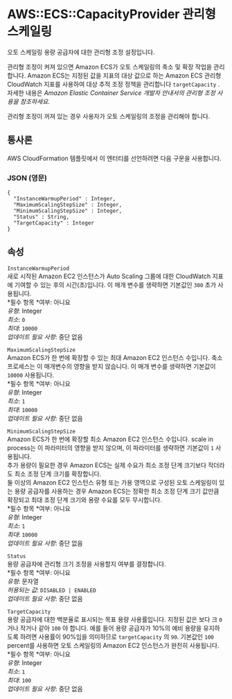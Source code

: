 # AWS::ECS::CapacityProvider 관리형 스케일링

오토 스케일링 용량 공급자에 대한 관리형 조정 설정입니다.

관리형 조정이 켜져 있으면 Amazon ECS가 오토 스케일링의 축소 및 확장 작업을 관리합니다. Amazon ECS는 지정된 값을 지표의 대상 값으로 하는 Amazon ECS 관리형 CloudWatch 지표를 사용하여 대상 추적 조정 정책을 관리합니다 `targetCapacity` . 자세한 내용은 _Amazon Elastic Container Service 개발자 안내서의 관리형 조정 사용을 참조하세요_.

관리형 조정이 꺼져 있는 경우 사용자가 오토 스케일링의 조정을 관리해야 합니다.

## 통사론

AWS CloudFormation 템플릿에서 이 엔터티를 선언하려면 다음 구문을 사용합니다.

### JSON (영문)

```
{
  "InstanceWarmupPeriod" : Integer,
  "MaximumScalingStepSize" : Integer,
  "MinimumScalingStepSize" : Integer,
  "Status" : String,
  "TargetCapacity" : Integer
}
```

## 속성

`InstanceWarmupPeriod`  
새로 시작된 Amazon EC2 인스턴스가 Auto Scaling 그룹에 대한 CloudWatch 지표에 기여할 수 있는 후의 시간(초)입니다. 이 매개 변수를 생략하면 기본값인 `300` 초가 사용됩니다.  
*필수 항목 *여부: 아니요  
_유형_: Integer  
_최소_: `0`  
_최대_: `10000`  
_업데이트 필요 사항_: 중단 없음

`MaximumScalingStepSize`  
Amazon ECS가 한 번에 확장할 수 있는 최대 Amazon EC2 인스턴스 수입니다. 축소 프로세스는 이 매개변수의 영향을 받지 않습니다. 이 매개 변수를 생략하면 기본값이 `10000` 사용됩니다.  
*필수 항목 *여부: 아니요  
_유형_: Integer  
_최소_: `1`  
_최대_: `10000`  
_업데이트 필요 사항_: 중단 없음

`MinimumScalingStepSize`  
Amazon ECS가 한 번에 확장할 최소 Amazon EC2 인스턴스 수입니다. scale in process는 이 파라미터의 영향을 받지 않으며, 이 파라미터를 생략하면 기본값이 `1` 사용됩니다.  
추가 용량이 필요한 경우 Amazon ECS는 실제 수요가 최소 조정 단계 크기보다 작더라도 최소 조정 단계 크기를 확장합니다.  
둘 이상의 Amazon EC2 인스턴스 유형 또는 가용 영역으로 구성된 오토 스케일링이 있는 용량 공급자를 사용하는 경우 Amazon ECS는 정확한 최소 조정 단계 크기 값만큼 확장되고 최대 조정 단계 크기와 용량 수요를 모두 무시합니다.  
*필수 항목 *여부: 아니요  
_유형_: Integer  
_최소_: `1`  
_최대_: `10000`  
_업데이트 필요 사항_: 중단 없음

`Status`  
용량 공급자에 관리형 크기 조정을 사용할지 여부를 결정합니다.  
*필수 항목 *여부: 아니요  
_유형_: 문자열  
_허용되는 값_: `DISABLED | ENABLED`  
_업데이트 필요 사항_: 중단 없음

`TargetCapacity`  
용량 공급자에 대한 백분율로 표시되는 목표 용량 사용률입니다. 지정된 값은 보다 크 `0` 거나 작거나 같아 `100` 야 합니다. 예를 들어 용량 공급자가 10%의 예비 용량을 유지하도록 하려면 사용률이 90%임을 의미하므로 `targetCapacity` 의 `90`. 기본값인 `100` percent를 사용하면 오토 스케일링의 Amazon EC2 인스턴스가 완전히 사용됩니다.  
*필수 항목 *여부: 아니요  
_유형_: Integer  
_최소_: `1`  
_최대_: `100`  
_업데이트 필요 사항_: 중단 없음

